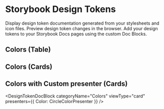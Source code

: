
<Meta title="Demo" />

# Storybook Design Tokens

Display design token documentation generated from your stylesheets and icon files. Preview design token changes in the browser. Add your design tokens to your Storybook Docs pages using the custom Doc Blocks.

## Colors (Table)

<DesignTokenDocBlock categoryName="Colors" maxHeight="none" viewType="table" />

## Colors (Cards)

<DesignTokenDocBlock categoryName="Colors" viewType="card" />

## Colors with Custom presenter (Cards)
<DesignTokenDocBlock
  categoryName="Colors"
  viewType="card"
  presenters={{ Color: CircleColorPresenter }}
/>
